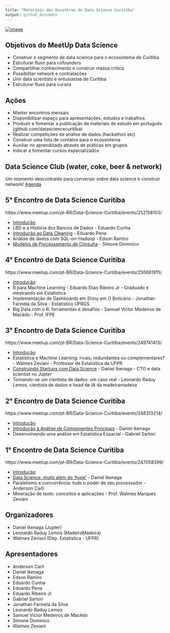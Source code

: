 ```yaml
---
title: "Materiais dos Encontros de Data Science Curitiba"
output: github_document
---
```


[![image](https://secure.meetupstatic.com/photos/event/d/c/7/7/600_470456439.jpeg)](https://www.meetup.com/pt-BR/Data-Science-Curitiba/)

## Objetivos do MeetUp Data Science

- Construir o segmento de data science para o ecossistema de Curitiba
- Estruturar fluxo para cofounders
- Compartilhar conhecimento e construir massa crítica
- Possibilitar network e contratações
- Unir data scientists e entusiastas de Curitiba
- Estruturar fluxo para cursos

## Ações

- Manter encontros mensais
- Disponibilizar espaço para apresentações, estudos e trabalhos.
- Produzir e fomentar a publicação de materiais de estudo em português (github.com/datasciencecuritiba)
- Realizar competições de análise de dados (hackathon etc)
- Construir uma lista de contatos para o ecossistema
- Auxiliar no aprendizado através de práticas em grupos
- Indicar e fomentar cursos especializados

## Data Science Club (water, coke, beer & network)

Um momento descontraído para conversar sobre data science e construir network! [Agenda](https://www.meetup.com/pt-BR/Data-Science-Curitiba/)



## 5° Encontro de Data Science Curitiba
https://www.meetup.com/pt-BR/Data-Science-Curitiba/events/252158103/

- [Introdução](slides/5_0_encontro_data_science_curitiba.pdf)
- LBD e a História dos Bancos de Dados - Eduardo Cunha
- [Introdução ao Data Cleaning](slides/5_introducao_ao_data_cleaning.pdf) - Eduardo Pena
- Análise de dados com SQL-on-Hadoop - Edson Ramiro
- [Modelos de Processamento de Consulta](5_modelos_de_processamento_de_consulta.pdf) - Simone Dominico


## 4° Encontro de Data Science Curitiba
https://www.meetup.com/pt-BR/Data-Science-Curitiba/events/250661915/

- [Introdução](slides/4_0_encontro_data_science_curitiba.pdf)
- R para Machine Learning - Eduardo Elias Ribeiro Jr - Graduado e mestrando em Estatística
- Implementação de Dashboards em Shiny em O Boticário - Jonathan Farinela da Silva - Estatístico UFRGS
- Big Data com o R: ferramentas e desafios - Samuel Victor Medeiros de Macêdo - Prof. IFPE

## 3° Encontro de Data Science Curitiba 
https://www.meetup.com/pt-BR/Data-Science-Curitiba/events/249741413/

- [Introdução](slides/3_0_encontro_data_science_curitiba.pdf)
- Estatística e Machine Learning: rivais, redundantes ou complementares? - Walmes Zeviani - Professor de Estatística da UFPR
- [Construindo Startups com Data Science](slides/3_desenvolvendo_startups_v2.pdf) - Daniel Ikenaga - CTO e data scientist no Jupter
- Tornando-se um cientista de dados: um caso real - Leonardo Raduy Lemos, cientista de dados e head de IA da madeiramadeira

## 2° Encontro de Data Science Curitiba
https://www.meetup.com/pt-BR/Data-Science-Curitiba/events/248313214/

- [Introdução](slides/2_0_encontro_data_science_curitiba.pdf)
- [Introdução à Análise de Componentes Principais](slides/2_introducao_analise_de_componentes_principais.pdf) - Daniel Ikenaga
- Desenvolvendo uma análise em Estatística Espacial - Gabriel Sartori

## 1° Encontro de Data Science Curitiba 
https://www.meetup.com/pt-BR/Data-Science-Curitiba/events/247058399/

- [Introdução](slides/1_0_encontro_data_science_curitiba.pdf)
- [Data Science: muito além do 'hype'](slides/1_data_science_muito_alem_do_hype.pdf) - Daniel Ikenaga
- Paralelismo e concorrência: todo o poder de seu processador - Anderson Carli
- Mineração de texto: conceitos e aplicações - Prof. Walmes Marques Zeviani

## Organizadores

- Daniel Ikenaga (Jupter)
- Leonardo Raduy Lemos (MadeiraMadeira)
- Walmes Zeviani (Dep. Estatística - UFPR)

## Apresentadores

- Anderson Carli
- Daniel Ikenaga
- Edson Ramiro
- Eduardo Cunha
- Eduardo Pena
- Eduardo Ribeiro Jr
- Gabriel Sartori
- Jonathan Farinela da Silva
- Leonardo Raduy Lemos
- Samuel Victor Medeiros de Macêdo
- Simone Dominico
- Walmes Zeviani